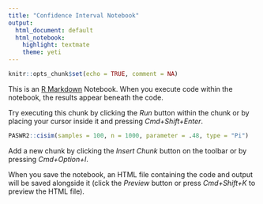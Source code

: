 ```yaml
---
title: "Confidence Interval Notebook"
output:
  html_document: default
  html_notebook:
    highlight: textmate
    theme: yeti
---
```


```r
knitr::opts_chunk$set(echo = TRUE, comment = NA)
```

This is an [R Markdown](http://rmarkdown.rstudio.com) Notebook. When you execute code within the notebook, the results appear beneath the code. 

Try executing this chunk by clicking the *Run* button within the chunk or by placing your cursor inside it and pressing *Cmd+Shift+Enter*. 

```r
PASWR2::cisim(samples = 100, n = 1000, parameter = .48, type = "Pi")
```

Add a new chunk by clicking the *Insert Chunk* button on the toolbar or by pressing *Cmd+Option+I*.

When you save the notebook, an HTML file containing the code and output will be saved alongside it (click the *Preview* button or press *Cmd+Shift+K* to preview the HTML file).
